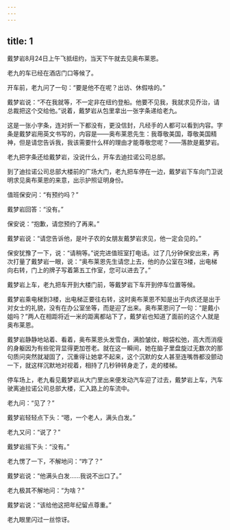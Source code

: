 ```yaml
---
---
---
```

title: 1
---



戴梦岩8月24日上午飞抵纽约，当天下午就去见奥布莱恩。

老九的车已经在酒店门口等候了。

开车前，老九问了一句：“要是他不在呢？出访、休假啥的。”

戴梦岩说：“不在我就等，不一定非在纽约登船。他要不见我，我就求见乔治，请总裁把这个交给他。”说着，戴梦岩从包里拿出一张字条递给老九。

这是一张小字条，连对折一下都没有，更没信封，凡经手的人都可以看到内容。字条是戴梦岩用英文书写的，内容是——奥布莱恩先生：我尊敬美国，尊敬美国精神，但是请您告诉我，我该需要什么样的理由才能尊敬您呢？——落款是戴梦岩。

老九把字条还给戴梦岩，没说什么，开车去迪拉诺公司总部。

到了迪拉诺公司总部大楼前的广场大门，老九把车停在一边，戴梦岩下车向门卫说明求见奥布莱恩的来意，出示护照证明身份。

值班保安问：“有预约吗？”

戴梦岩回答：“没有。”

保安说：“抱歉，请您预约了再来。”

戴梦岩说：“请您告诉他，是叶子农的女朋友戴梦岩求见，他一定会见的。”

保安犹豫了一下，说：“请稍等。”说完进值班室打电话。过了几分钟保安出来，再次打量了戴梦岩一眼，说：“奥布莱恩先生请您上去，他的办公室在3楼，出电梯向右转，门上的牌子写着第五工作室，您可以进去了。”

戴梦岩上车，老九把车开到大楼门前，等戴梦岩下车开到停车位置等候。

戴梦岩乘电梯到3楼，出电梯正要往右转，这时奥布莱恩不知是出于内疚还是出于对女士的礼貌，没有在办公室坐等，而是迎了出来。奥布莱恩问了一句：“是戴小姐吗？”两人在相距将近一米的距离都站下了，戴梦岩也知道了面前的这个人就是奥布莱恩。

戴梦岩静静地站着、看着，奥布莱恩头发雪白，满脸皱纹，眼袋松弛，高大而消瘦的身躯因为有些驼背显得更加苍老。就在这一瞬间，她在脑子里盘旋过无数次的那句质问突然就凝固了，沉重得让她拿不起来，这个沉默的女人甚至连嘴唇都没颤动一下，就这样沉默地对视着，相持了几秒钟转身走了，走的楼梯。

停车场上，老九看见戴梦岩从大门里出来便发动汽车迎了过去，戴梦岩上车，汽车驶离迪拉诺公司总部大楼，汇入路上的车流中。

老九问：“见了？”

戴梦岩轻轻点下头：“嗯，一个老人，满头白发。”

老九又问：“说了？”

戴梦岩摇下头：“没有。”

老九愣了一下，不解地问：“咋了？”

戴梦岩说：“他满头白发……我说不出口了。”

老九极其不解地问：“为啥？”

戴梦岩说：“该给他这把年纪留点尊重。”

老九眼里闪过一丝惊讶。